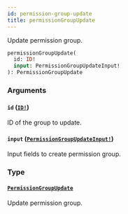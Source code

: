 ```yaml
---
id: permission-group-update
title: permissionGroupUpdate
---
```


Update permission group.

```graphql
permissionGroupUpdate(
  id: ID!
  input: PermissionGroupUpdateInput!
): PermissionGroupUpdate

```

### Arguments

#### `id` ([`ID!`](/developer/api-reference/scalars/id.mdx))

ID of the group to update.

#### `input` ([`PermissionGroupUpdateInput!`](/developer/api-reference/inputs/permission-group-update-input.mdx))

Input fields to create permission group.

### Type

#### [`PermissionGroupUpdate`](/developer/api-reference/objects/permission-group-update.mdx)

Update permission group.
